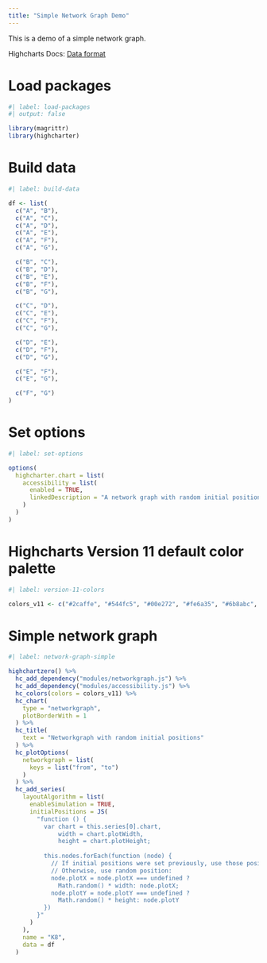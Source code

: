 ```yaml
---
title: "Simple Network Graph Demo"
---
```


This is a demo of a simple network graph.

Highcharts Docs: [Data format](https://www.highcharts.com/docs/chart-and-series-types/network-graph#data-format)

# Load packages

```r
#| label: load-packages
#| output: false

library(magrittr)
library(highcharter)
```

# Build data

```r
#| label: build-data

df <- list(
  c("A", "B"),
  c("A", "C"),
  c("A", "D"),
  c("A", "E"),
  c("A", "F"),
  c("A", "G"),

  c("B", "C"),
  c("B", "D"),
  c("B", "E"),
  c("B", "F"),
  c("B", "G"),

  c("C", "D"),
  c("C", "E"),
  c("C", "F"),
  c("C", "G"),

  c("D", "E"),
  c("D", "F"),
  c("D", "G"),

  c("E", "F"),
  c("E", "G"),

  c("F", "G")
)
```

# Set options

```r
#| label: set-options

options(
  highcharter.chart = list(
    accessibility = list(
      enabled = TRUE,
      linkedDescription = "A network graph with random initial positions."
    )
  )
)
```

# Highcharts Version 11 default color palette

```r
#| label: version-11-colors

colors_v11 <- c("#2caffe", "#544fc5", "#00e272", "#fe6a35", "#6b8abc", "#d568fb", "#2ee0ca", "#fa4b42", "#feb56a", "#91e8e1")
```

# Simple network graph

```r
#| label: network-graph-simple

highchartzero() %>% 
  hc_add_dependency("modules/networkgraph.js") %>% 
  hc_add_dependency("modules/accessibility.js") %>% 
  hc_colors(colors = colors_v11) %>% 
  hc_chart(
    type = "networkgraph",
    plotBorderWith = 1
  ) %>% 
  hc_title(
    text = "Networkgraph with random initial positions"
  ) %>% 
  hc_plotOptions(
    networkgraph = list(
      keys = list("from", "to")
    )
  ) %>% 
  hc_add_series(
    layoutAlgorithm = list(
      enableSimulation = TRUE,
      initialPositions = JS(
        "function () {
          var chart = this.series[0].chart,
              width = chart.plotWidth,
              height = chart.plotHeight;
          
          this.nodes.forEach(function (node) {
            // If initial positions were set previously, use those positions.
            // Otherwise, use random position:
            node.plotX = node.plotX === undefined ?
              Math.random() * width: node.plotX;
            node.plotY = node.plotY === undefined ?
              Math.random() * height: node.plotY
          })
        }"
      )
    ),
    name = "K8",
    data = df
  )
```
